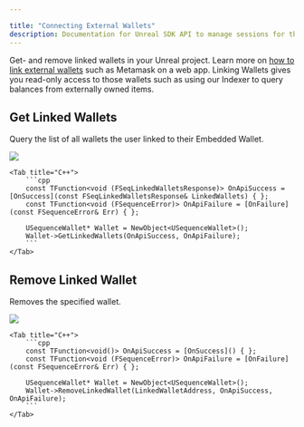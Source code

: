 ---

title: "Connecting External Wallets"
description: Documentation for Unreal SDK API to manage sessions for the Sequence infrastructure stack for web3 gaming.
---

Get- and remove linked wallets in your Unreal project. Learn more on [how to link external wallets](/solutions_old/wallets/embedded-wallet/link-wallets/integration-guide) such as Metamask on a web app.
Linking Wallets gives you read-only access to those wallets such as using our Indexer to query balances from externally owned items.

## Get Linked Wallets

Query the list of all wallets the user linked to their Embedded Wallet.

<Tabs>
    <Tab title="Blueprint">
        <Frame>
            <img src="/images/unreal/get_linked_wallets.png" />
        </Frame>
    </Tab>

    <Tab title="C++">
        ```cpp
        const TFunction<void (FSeqLinkedWalletsResponse)> OnApiSuccess = [OnSuccess](const FSeqLinkedWalletsResponse& LinkedWallets) { };
        const TFunction<void (FSequenceError)> OnApiFailure = [OnFailure](const FSequenceError& Err) { };

        USequenceWallet* Wallet = NewObject<USequenceWallet>();
        Wallet->GetLinkedWallets(OnApiSuccess, OnApiFailure);
        ```
    </Tab>
</Tabs>

## Remove Linked Wallet

Removes the specified wallet.

<Tabs>
    <Tab title="Blueprint">
        <Frame>
            <img src="/images/unreal/remove_linked_wallets.png" />
        </Frame>
    </Tab>

    <Tab title="C++">
        ```cpp
        const TFunction<void()> OnApiSuccess = [OnSuccess]() { };
        const TFunction<void (FSequenceError)> OnApiFailure = [OnFailure](const FSequenceError& Err) { };

        USequenceWallet* Wallet = NewObject<USequenceWallet>();
        Wallet->RemoveLinkedWallet(LinkedWalletAddress, OnApiSuccess, OnApiFailure);
        ```
    </Tab>
</Tabs>
